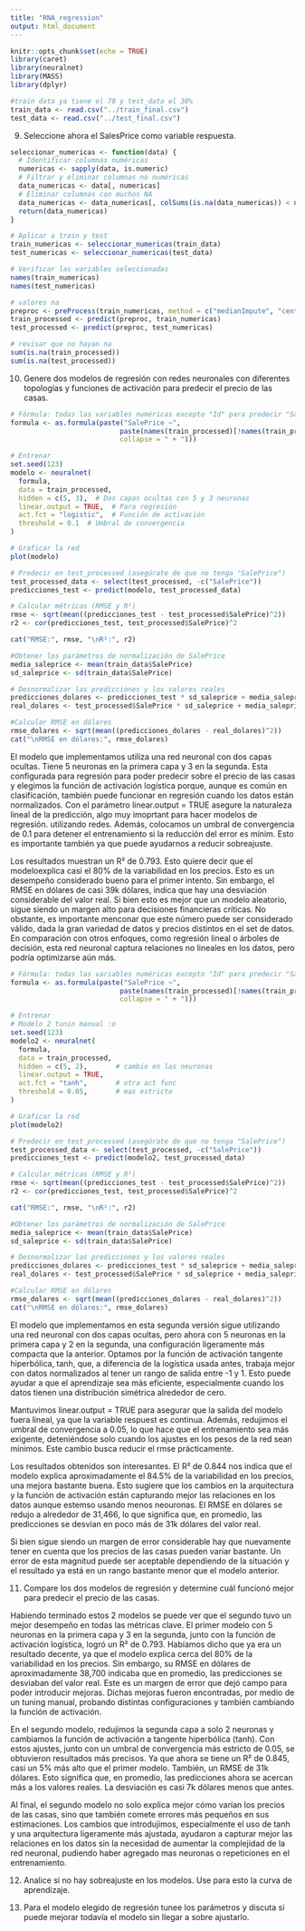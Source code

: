 ```yaml
---
title: "RNA_regression"
output: html_document
---
```


```r
knitr::opts_chunk$set(echo = TRUE)
library(caret)
library(neuralnet)
library(MASS)
library(dplyr)
```

```r
#train data ya tiene el 70 y test_data el 30%
train_data <- read.csv("../train_final.csv")
test_data <- read.csv("../test_final.csv")
```

9. Seleccione ahora el SalesPrice como variable respuesta.
```r
seleccionar_numericas <- function(data) {
  # Identificar columnas numéricas
  numericas <- sapply(data, is.numeric)
  # Filtrar y eliminar columnas no numéricas
  data_numericas <- data[, numericas]
  # Eliminar columnas con muchos NA 
  data_numericas <- data_numericas[, colSums(is.na(data_numericas)) < nrow(data_numericas) * 0.5]
  return(data_numericas)
}

# Aplicar a train y test
train_numericas <- seleccionar_numericas(train_data)
test_numericas <- seleccionar_numericas(test_data)

# Verificar las variables seleccionadas
names(train_numericas)
names(test_numericas)

```



```r

# valores na
preproc <- preProcess(train_numericas, method = c("medianImpute", "center", "scale"))
train_processed <- predict(preproc, train_numericas)
test_processed <- predict(preproc, test_numericas)

# revisar que no hayan na
sum(is.na(train_processed))
sum(is.na(test_processed))
```

10. Genere dos modelos de regresión con redes neuronales con diferentes topologías y
funciones de activación para predecir el precio de las casas.

```r
# Fórmula: todas las variables numéricas excepto "Id" para predecir "SalePrice"
formula <- as.formula(paste("SalePrice ~", 
                           paste(names(train_processed)[!names(train_processed) %in% c("Id", "SalePrice")], 
                           collapse = " + ")))

# Entrenar
set.seed(123)
modelo <- neuralnet(
  formula,
  data = train_processed,
  hidden = c(5, 3),  # Dos capas ocultas con 5 y 3 neuronas
  linear.output = TRUE,  # Para regresión
  act.fct = "logistic",  # Función de activación
  threshold = 0.1  # Umbral de convergencia
)

# Graficar la red
plot(modelo)

```

```r
# Predecir en test_processed (asegúrate de que no tenga "SalePrice")
test_processed_data <- select(test_processed, -c("SalePrice"))
predicciones_test <- predict(modelo, test_processed_data)

# Calcular métricas (RMSE y R²)
rmse <- sqrt(mean((predicciones_test - test_processed$SalePrice)^2))
r2 <- cor(predicciones_test, test_processed$SalePrice)^2

cat("RMSE:", rmse, "\nR²:", r2)

#Obtener los parámetros de normalización de SalePrice
media_saleprice <- mean(train_data$SalePrice)
sd_saleprice <- sd(train_data$SalePrice)

# Desnormalizar las predicciones y los valores reales
predicciones_dolares <- predicciones_test * sd_saleprice + media_saleprice
real_dolares <- test_processed$SalePrice * sd_saleprice + media_saleprice

#Calcular RMSE en dólares
rmse_dolares <- sqrt(mean((predicciones_dolares - real_dolares)^2))
cat("\nRMSE en dólares:", rmse_dolares)

```

El modelo que implementamos utiliza una red neuronal con dos capas ocultas. Tiene 5 neuronas en la primera capa y 3 en la segunda. Esta configurada para regresión para poder predecir sobre el precio de las casas y elegimos la función de activación logística porque, aunque es común en clasificación, también puede funcionar en regresión cuando los datos están normalizados. Con el parámetro linear.output = TRUE asegure la naturaleza lineal de la predicción, algo muy imoprtant para hacer modelos de regresión. utilizando redes.  Además, colocamos un umbral de convergencia de 0.1 para detener el entrenamiento si la reducción del error es mínim. Esto es importante también ya que puede ayudarnos a reducir sobreajuste.

Los resultados muestran un R² de 0.793. Esto quiere decir que el modeloexplica casi el 80% de la variabilidad en los precios. Esto es un desempeño considerado bueno para el primer intento. Sin embargo, el RMSE en dólares de casi 39k dólares, indica que hay una desviación considerable del valor real. Si bien esto es mejor que un modelo aleatorio, sigue siendo un margen alto para decisiones financieras críticas. No obstante, es importante menconar que este número puede ser considerado válido, dada la gran variedad de datos y precios distintos en el set de datos. En comparación con otros enfoques, como regresión lineal o árboles de decisión, esta red neuronal captura relaciones no lineales en los datos, pero podría optimizarse aún más.

```r
# Fórmula: todas las variables numéricas excepto "Id" para predecir "SalePrice"
formula <- as.formula(paste("SalePrice ~", 
                           paste(names(train_processed)[!names(train_processed) %in% c("Id", "SalePrice")], 
                           collapse = " + ")))

# Entrenar
# Modelo 2 tunin manual :o
set.seed(123)
modelo2 <- neuralnet(
  formula,
  data = train_processed,
  hidden = c(5, 2),       # cambio en las neuronas
  linear.output = TRUE,
  act.fct = "tanh",       # otra act func
  threshold = 0.05,       # mas estricto
)

# Graficar la red
plot(modelo2)

```

```r
# Predecir en test_processed (asegúrate de que no tenga "SalePrice")
test_processed_data <- select(test_processed, -c("SalePrice"))
predicciones_test <- predict(modelo2, test_processed_data)

# Calcular métricas (RMSE y R²)
rmse <- sqrt(mean((predicciones_test - test_processed$SalePrice)^2))
r2 <- cor(predicciones_test, test_processed$SalePrice)^2

cat("RMSE:", rmse, "\nR²:", r2)

#Obtener los parámetros de normalización de SalePrice
media_saleprice <- mean(train_data$SalePrice)
sd_saleprice <- sd(train_data$SalePrice)

# Desnormalizar las predicciones y los valores reales
predicciones_dolares <- predicciones_test * sd_saleprice + media_saleprice
real_dolares <- test_processed$SalePrice * sd_saleprice + media_saleprice

#Calcular RMSE en dólares
rmse_dolares <- sqrt(mean((predicciones_dolares - real_dolares)^2))
cat("\nRMSE en dólares:", rmse_dolares)

```

El modelo que implementamos en esta segunda versión sigue utilizando una red neuronal con dos capas ocultas, pero ahora con 5 neuronas en la primera capa y 2 en la segunda, una configuración ligeramente más compacta que la anterior. Optamos por la función de activación tangente hiperbólica, tanh, que, a diferencia de la logística usada antes, trabaja mejor con datos normalizados al tener un rango de salida entre -1 y 1. Esto puede ayudar a que el aprendizaje sea más eficiente, especialmente cuando los datos tienen una distribución simétrica alrededor de cero.

Mantuvimos linear.output = TRUE para asegurar que la salida del modelo fuera lineal, ya que la variable respuest es continua. Además, redujimos el umbral de convergencia a 0.05, lo que hace que el entrenamiento sea más exigente, deteniéndose solo cuando los ajustes en los pesos de la red sean mínimos. Este cambio busca reducir el rmse prácticamente. 

Los resultados obtenidos son interesantes. El R² de 0.844 nos indica que el modelo explica aproximadamente el 84.5% de la variabilidad en los precios, una mejora bastante buena. Esto sugiere que los cambios en la arquitectura y la función de activación están capturando mejor las relaciones en los datos aunque estemso usando menos neouronas. El RMSE en dólares se redujo a alrededor de 31,466, lo que significa que, en promedio, las predicciones se desvían en poco más de 31k dólares del valor real.

Si bien sigue siendo un margen de error considerable hay que nuevamente tener en cuenta que los precios de las casas pueden variar bastante. Un error de esta magnitud puede ser aceptable dependiendo de la situación y el resultado ya está en un rango bastante menor que el modelo anterior.

11. Compare los dos modelos de regresión y determine cuál funcionó mejor para predecir el precio de las casas.

Habiendo terminado estos 2 modelos se puede ver que el segundo tuvo un mejor desempeño en todas las métricas clave. El primer modelo con 5 neuronas en la primera capa y 3 en la segunda, junto con la función de activación logística, logró un R² de 0.793. Habíamos dicho que ya era un resultado decente, ya que el modelo explica cerca del 80% de la variabilidad en los precios. Sin embargo, su RMSE en dólares de aproximadamente 38,700 indicaba que en promedio, las predicciones se desviaban del valor real. Este es un margen de error que dejó campo para poder introducir mejoras. Dichas mejoras fueron encontradas, por medio de un tuning manual, probando distintas configuraciones y también cambiando la función de activación.

En el segundo modelo, redujimos la segunda capa a solo 2 neuronas y cambiamos la función de activación a tangente hiperbólica (tanh). Con estos ajustes, junto con un umbral de convergencia más estricto de 0.05, se obtuvieron resultados más precisos. Ya que ahora se tiene un R² de 0.845, casi un 5% más alto que el primer modelo. También, un RMSE de 31k dólares. Esto significa que, en promedio, las predicciones ahora se acercan más a los valores reales. La desviación es casi 7k dólares menos que antes.

Al final, el segundo modelo no solo explica mejor cómo varían los precios de las casas, sino que también comete errores más pequeños en sus estimaciones. Los cambios que introdujimos, especialmente el uso de tanh y una arquitectura ligeramente más ajustada, ayudaron a capturar mejor las relaciones en los datos sin la necesidad de aumentar la complejidad de la red neuronal, pudiendo haber agregado mas neuronas o repeticiones en el entrenamiento.

12. Analice si no hay sobreajuste en los modelos. Use para esto la curva de aprendizaje.


13. Para el modelo elegido de regresión tunee los parámetros y discuta si puede mejorar
todavía el modelo sin llegar a sobre ajustarlo. 

